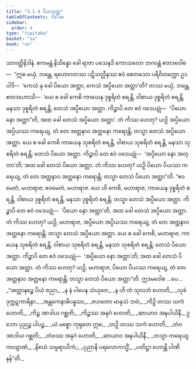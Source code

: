 ```yaml
---
title: "3.1.4 ပိယသုတ္တ"
tableOfContents: false
sidebar:
  order: 4
type: "tipitaka"
basket: "su"
book: "sn"
---
```



<DynamicBreadcrumb />

<Division number="115" book="sn" e="ch" v="18" p="297">

<Paragraph number="596" book="sn">
သာဝတ္ထိနိဒါနံ. ဧကမန္တံ နိသိန္နော ခေါ ရာဇာ ပသေနဒိ ကောသလော ဘဂဝန္တံ ဧတဒဝေါစ—  “ဣဓ မယှံ, ဘန္တေ, ရဟောဂတဿ ပဋိသလ္လီနဿ ဧဝံ စေတသော ပရိဝိတက္ကော ဥဒပါဒိ—  ‘ကေသံ နု ခေါ ပိယော အတ္တာ, ကေသံ အပ္ပိယော အတ္တာ’တိ? တဿ မယှံ, ဘန္တေ, ဧတဒဟောသိ—  ‘ယေ စ ခေါ ကေစိ ကာယေန ဒုစ္စရိတံ စရန္တိ, ဝါစာယ ဒုစ္စရိတံ စရန္တိ, မနသာ ဒုစ္စရိတံ စရန္တိ; တေသံ အပ္ပိယော အတ္တာ. ကိဉ္စာပိ တေ ဧဝံ ဝဒေယျုံ—  “ပိယော နော အတ္တာ”တိ, အထ ခေါ တေသံ အပ္ပိယော အတ္တာ’. တံ ကိဿ ဟေတု? ယဉှိ အပ္ပိယော အပ္ပိယဿ ကရေယျ, တံ တေ အတ္တနာဝ အတ္တနော ကရောန္တိ; တသ္မာ တေသံ အပ္ပိယော အတ္တာ. ယေ စ ခေါ ကေစိ ကာယေန သုစရိတံ စရန္တိ, ဝါစာယ သုစရိတံ စရန္တိ, မနသာ သုစရိတံ စရန္တိ; တေသံ ပိယော အတ္တာ. ကိဉ္စာပိ တေ ဧဝံ ဝဒေယျုံ—  ‘အပ္ပိယော နော အတ္တာ’တိ; အထ ခေါ တေသံ ပိယော အတ္တာ. တံ ကိဿ ဟေတု? ယဉှိ ပိယော ပိယဿ ကရေယျ, တံ တေ အတ္တနာဝ အတ္တနော ကရောန္တိ; တသ္မာ တေသံ ပိယော အတ္တာ”တိ.
</Paragraph>

<Paragraph number="597" book="sn">
“ဧဝမေတံ, မဟာရာဇ, ဧဝမေတံ, မဟာရာဇ. ယေ ဟိ ကေစိ, မဟာရာဇ, ကာယေန ဒုစ္စရိတံ စရန္တိ, ဝါစာယ ဒုစ္စရိတံ စရန္တိ, မနသာ ဒုစ္စရိတံ စရန္တိ; တသ္မာ တေသံ အပ္ပိယော အတ္တာ. ကိဉ္စာပိ တေ ဧဝံ ဝဒေယျုံ—  ‘ပိယော နော အတ္တာ’တိ, အထ ခေါ တေသံ အပ္ပိယော အတ္တာ. တံ ကိဿ ဟေတု? ယဉှိ, မဟာရာဇ, အပ္ပိယော အပ္ပိယဿ ကရေယျ, တံ တေ အတ္တနာဝ အတ္တနော ကရောန္တိ; တသ္မာ တေသံ အပ္ပိယော အတ္တာ. ယေ စ ခေါ ကေစိ, မဟာရာဇ, ကာယေန သုစရိတံ စရန္တိ, ဝါစာယ သုစရိတံ စရန္တိ, မနသာ သုစရိတံ စရန္တိ; တေသံ ပိယော အတ္တာ. ကိဉ္စာပိ တေ ဧဝံ ဝဒေယျုံ—  ‘အပ္ပိယော နော အတ္တာ’တိ; အထ ခေါ တေသံ ပိယော အတ္တာ. တံ ကိဿ ဟေတု? ယဉှိ, မဟာရာဇ, ပိယော ပိယဿ ကရေယျ, တံ တေ အတ္တနာဝ အတ္တနော ကရောန္တိ; တသ္မာ တေသံ ပိယော အတ္တာ”တိ. ဣဒမဝေါစ …ပေ…
</Paragraph>

<Paragraph number="598" type="verses" book="sn">
_“အတ္တာနဉ္စေ ပိယံ ဇညာ,_  
_န နံ ပါပေန သံယုဇေ;_  
_န ဟိ တံ သုလဘံ ဟောတိ,_  
_သုခံ ဒုက္ကဋကာရိနာ._  

</Paragraph>

<Paragraph number="599" type="verses" book="sn">
_အန္တကေနာဓိပန္နဿ,_  
_ဇဟတော မာနုသံ ဘဝံ;_  
_ကိဉှိ တဿ သကံ ဟောတိ,_  
_ကိဉ္စ အာဒါယ ဂစ္ဆတိ;_  
_ကိဉ္စဿ အနုဂံ ဟောတိ,_  
_ဆာယာဝ အနပါယိနီ._  

</Paragraph>

<Paragraph number="600" type="verses" book="sn">
ဥဘော ပုညဉ္စ ပါပဉ္စ,_  
_ယံ မစ္စော ကုရုတေ ဣဓ;_  
_တဉှိ တဿ သကံ ဟောတိ,_  
_တံဝ အာဒါယ ဂစ္ဆတိ;_  
_တံဝဿ အနုဂံ ဟောတိ,_  
_ဆာယာဝ အနပါယိနီ._  

</Paragraph>

<Paragraph number="601" type="verses" book="sn">
_တသ္မာ ကရေယျ ကလျာဏံ,_  
_နိစယံ သမ္ပရာယိကံ;_  
_ပုညာနိ ပရလောကသ္မိံ,_  
_ပတိဋ္ဌာ ဟောန္တိ ပါဏိနန်”တိ._
</Paragraph>
</Division>